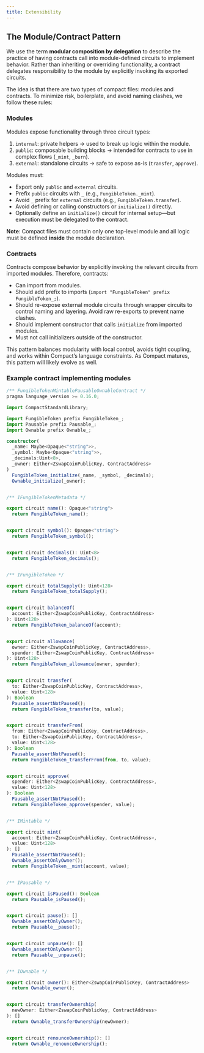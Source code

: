 ```yaml
---
title: Extensibility
---
```


## The Module/Contract Pattern

We use the term **modular composition by delegation** to describe the practice of having contracts call into module-defined circuits to implement behavior. Rather than inheriting or overriding functionality, a contract delegates responsibility to the module by explicitly invoking its exported circuits.

The idea is that there are two types of compact files: modules and contracts. To minimize risk, boilerplate, and avoid naming clashes, we follow these rules:

### Modules

Modules expose functionality through three circuit types:

1. `internal`: private helpers → used to break up logic within the module.
2. `public`: composable building blocks → intended for contracts to use in complex flows (`_mint`, `_burn`).
3. `external`: standalone circuits → safe to expose as-is (`transfer`, `approve`).

Modules must:

* Export only `public` and `external` circuits.
* Prefix `public` circuits with `_` (e.g., `FungibleToken._mint`).
* Avoid `_` prefix for `external` circuits (e.g., `FungibleToken.transfer`).
* Avoid defining or calling constructors or `initialize()` directly.
* Optionally define an `initialize()` circuit for internal setup—but execution must be delegated to the contract.

**Note**: Compact files must contain only one top-level module and all logic must be defined **inside** the module declaration.

### Contracts

Contracts compose behavior by explicitly invoking the relevant circuits from imported modules. Therefore, contracts:

* Can import from modules.
* Should add prefix to imports (`import "FungibleToken" prefix FungibleToken_;`).
* Should re-expose external module circuits through wrapper circuits to control naming and layering. Avoid raw re-exports to prevent name clashes.
* Should implement constructor that calls `initialize` from imported modules.
* Must not call initializers outside of the constructor.

This pattern balances modularity with local control, avoids tight coupling, and works within Compact’s language constraints. As Compact matures, this pattern will likely evolve as well.

### Example contract implementing modules

```ts
/** FungibleTokenMintablePausableOwnableContract */
pragma language_version >= 0.16.0;

import CompactStandardLibrary;

import FungibleToken prefix FungibleToken_;
import Pausable prefix Pausable_;
import Ownable prefix Ownable_;

constructor(
  _name: Maybe<Opaque<"string">>,
  _symbol: Maybe<Opaque<"string">>,
  _decimals:Uint<8>,
  _owner: Either<ZswapCoinPublicKey, ContractAddress>
)
  FungibleToken_initialize(_name, _symbol, _decimals);
  Ownable_initialize(_owner);


/** IFungibleTokenMetadata */

export circuit name(): Opaque<"string">
  return FungibleToken_name();


export circuit symbol(): Opaque<"string">
  return FungibleToken_symbol();


export circuit decimals(): Uint<8>
  return FungibleToken_decimals();


/** IFungibleToken */

export circuit totalSupply(): Uint<128>
  return FungibleToken_totalSupply();


export circuit balanceOf(
  account: Either<ZswapCoinPublicKey, ContractAddress>
): Uint<128>
  return FungibleToken_balanceOf(account);


export circuit allowance(
  owner: Either<ZswapCoinPublicKey, ContractAddress>,
  spender: Either<ZswapCoinPublicKey, ContractAddress>
): Uint<128>
  return FungibleToken_allowance(owner, spender);


export circuit transfer(
  to: Either<ZswapCoinPublicKey, ContractAddress>,
  value: Uint<128>
): Boolean
  Pausable_assertNotPaused();
  return FungibleToken_transfer(to, value);


export circuit transferFrom(
  from: Either<ZswapCoinPublicKey, ContractAddress>,
  to: Either<ZswapCoinPublicKey, ContractAddress>,
  value: Uint<128>
): Boolean
  Pausable_assertNotPaused();
  return FungibleToken_transferFrom(from, to, value);


export circuit approve(
  spender: Either<ZswapCoinPublicKey, ContractAddress>,
  value: Uint<128>
): Boolean
  Pausable_assertNotPaused();
  return FungibleToken_approve(spender, value);


/** IMintable */

export circuit mint(
  account: Either<ZswapCoinPublicKey, ContractAddress>,
  value: Uint<128>
): []
  Pausable_assertNotPaused();
  Ownable_assertOnlyOwner();
  return FungibleToken__mint(account, value);


/** IPausable */

export circuit isPaused(): Boolean
  return Pausable_isPaused();


export circuit pause(): []
  Ownable_assertOnlyOwner();
  return Pausable__pause();


export circuit unpause(): []
  Ownable_assertOnlyOwner();
  return Pausable__unpause();


/** IOwnable */

export circuit owner(): Either<ZswapCoinPublicKey, ContractAddress>
  return Ownable_owner();


export circuit transferOwnership(
  newOwner: Either<ZswapCoinPublicKey, ContractAddress>
): []
  return Ownable_transferOwnership(newOwner);


export circuit renounceOwnership(): []
  return Ownable_renounceOwnership();

```
